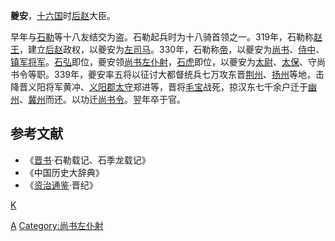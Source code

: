 '''夔安'''{{BD|？||340年|}}，[[十六国|十六国]]时[[后赵|后赵]]大臣。

早年与[[石勒|石勒]]等十八友结交为盗。石勒起兵时为十八骑首领之一。319年，石勒称[[赵王|赵王]]，建立[[后赵|后赵]]政权，以夔安为[[司马|左司马]]。330年，石勒称[[帝|帝]]，以夔安为[[尚书|尚书]]、[[侍中|侍中]]、[[镇军将军|镇军将军]]。[[石弘|石弘]]即位，夔安领[[尚书左仆射|尚书左仆射]]，[[石虎|石虎]]即位，以夔安为[[太尉|太尉]]、[[太保|太保]]、守尚书令等职。339年，夔安率五将以征讨大都督统兵七万攻东晋[[荆州|荆州]]、[[扬州|扬州]]等地，击降晋义阳将军黄冲、[[义阳郡|义阳郡]][[太守|太守]]郑进等，晋将[[毛宝|毛宝]]战死，掠汉东七千余户迁于[[幽州|幽州]]、[[冀州|冀州]]而还。以功迁[[尚书令|尚书令]]。翌年卒于官。
==参考文献==
* 《[[晋书|晋书]]·石勒载记、石季龙载记》
* 《中国历史大辞典》
* 《[[资治通鉴|资治通鉴]]·晋纪》
[[分类:后赵官员|K]]
[[Category:夔姓|A]]
[[Category:尚书左仆射|Category:尚书左仆射]]